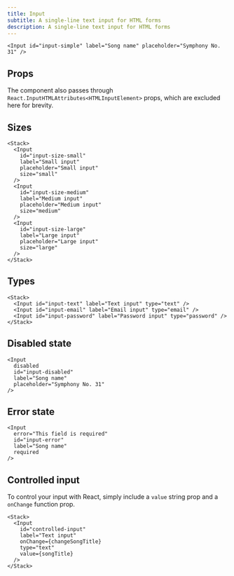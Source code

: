 ```yaml
---
title: Input
subtitle: A single-line text input for HTML forms
description: A single-line text input for HTML forms
---
```


```tsx live name="simple input"
<Input id="input-simple" label="Song name" placeholder="Symphony No. 31" />
```

## Props

The component also passes through `React.InputHTMLAttributes<HTMLInputElement>` props, which are excluded here for brevity.

<PropsTable sourceLink={sourceLink} types={types} />

## Sizes

```tsx live name="input sizes"
<Stack>
  <Input
    id="input-size-small"
    label="Small input"
    placeholder="Small input"
    size="small"
  />
  <Input
    id="input-size-medium"
    label="Medium input"
    placeholder="Medium input"
    size="medium"
  />
  <Input
    id="input-size-large"
    label="Large input"
    placeholder="Large input"
    size="large"
  />
</Stack>
```

## Types

```tsx live name="input types"
<Stack>
  <Input id="input-text" label="Text input" type="text" />
  <Input id="input-email" label="Email input" type="email" />
  <Input id="input-password" label="Password input" type="password" />
</Stack>
```

## Disabled state

```tsx live name="disabled input"
<Input
  disabled
  id="input-disabled"
  label="Song name"
  placeholder="Symphony No. 31"
/>
```

## Error state

```tsx live name="input error"
<Input
  error="This field is required"
  id="input-error"
  label="Song name"
  required
/>
```

## Controlled input

To control your input with React, simply include a `value` string prop and a `onChange` function prop.

```tsx live name="controlled input" songTitle="Symphony No. 31" changeSongTitle={(e) => {alert(e.target.value)}}
<Stack>
  <Input
    id="controlled-input"
    label="Text input"
    onChange={changeSongTitle}
    type="text"
    value={songTitle}
  />
</Stack>
```
